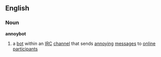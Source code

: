 ==English==
===Noun===
'''annoybot'''
#{{computing}} a [[bot]] within an [[IRC]] [[channel]] that sends [[annoying]] [[message]]s to [[online]] [[participant]]s